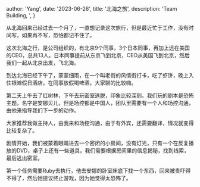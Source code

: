 
  author: 'Yang',
  date: '2023-06-26',
  title: '北海之旅',
  description:
    'Team Building, ',
}



从北海回来已经过去一个月了，一直想记录这次旅行，但是最近忙于工作，没有时间写，如果再不写，恐怕都记不住了。

这次北海之行，是公司组织的，有北京9个同事，3个日本同事，再加上远在美国的CEO，总共13人。日本同事提前从东京飞到北京，CEO从美国飞到北京，然后我们一起从北京出发，飞北海。

到达北海已经下午了，蒙蒙细雨，在一个叫老街的风情街打卡，吃了虾饼，晚上入住银滩假日酒店，在同事放假喝啤酒，大家聊的比较嗨。

第二天上午去了红树林，下午去玩密室逃脱，印象比较深刻。我们玩的剧本是恐怖主题，名字是安娜贝儿，但是场控都是中国人，团队里需要有一个人和场控沟通，由他来指导我们下一步的动作。

大家推荐我做主持人，由我来和场控沟通，由于有外宾，还需要翻译，情况就变得比较复杂了。

剧情开始，我们被蒙着眼睛进去一个密闭的小房间，没有灯光，只有一个在反复播放的DVD，桌子上还有一些道具，我们需要根据房间里的信息揭秘，找到线索，最后逃出密室。

第一个任务需要Ruby去执行，他去安娜的卧室床底下找一个东西，回来被贵吓得不得了，然后她提议终止游戏，因为她觉得太恐怖了。



